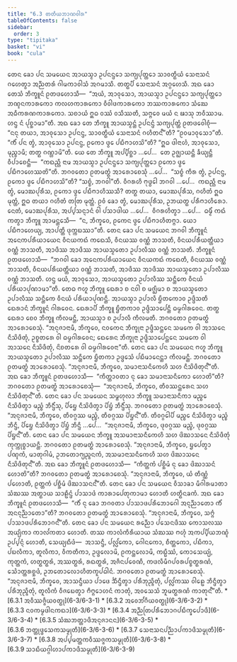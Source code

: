 ```yaml
---
title: "6.3 ᨲᨲᩥᨿᨽᩣᨱᩅᩤᩁ"
tableOfContents: false
sidebar:
  order: 3
type: "tipitaka"
basket: "vi"
book: "cula"
---
```



<DynamicBreadcrumb />

<Division number="319" book="cula">

<Paragraph number="1376" book="cula">
ᨲᩮᨶ ᨡᩮᩣ ᨸᨶ ᩈᨾᨿᩮᨶ ᩋᩣᨿᩈ᩠ᨾᩣ ᩏᨸᨶᨶ᩠ᨴᩮᩣ ᩈᨠ᩠ᨿᨸᩩᨲ᩠ᨲᩮᩣ ᩈᩣᩅᨲ᩠ᨳᩥᨿᩴ ᩈᩮᨶᩣᩈᨶᩴ ᨣᩉᩮᨲ᩠ᩅᩣ ᩋᨬ᩠ᨬᨲᩁᩴ ᨣᩤᨾᨠᩣᩅᩤᩈᩴ ᩋᨣᨾᩣᩈᩥ. ᨲᨲ᩠ᨳᨸᩥ ᩈᩮᨶᩣᩈᨶᩴ ᩋᨣ᩠ᨣᩉᩮᩈᩥ. ᩋᨳ ᨡᩮᩣ ᨲᩮᩈᩴ ᨽᩥᨠ᩠ᨡᩪᨶᩴ ᩑᨲᨴᩉᩮᩣᩈᩥ—  “ᩋᨿᩴ, ᩋᩣᩅᩩᩈᩮᩣ, ᩋᩣᨿᩈ᩠ᨾᩣ ᩏᨸᨶᨶ᩠ᨴᩮᩣ ᩈᨠ᩠ᨿᨸᩩᨲ᩠ᨲᩮᩣ ᨽᨱ᩠ᨯᨶᨠᩣᩁᨠᩮᩣ ᨠᩃᩉᨠᩣᩁᨠᩮᩣ ᩅᩥᩅᩤᨴᨠᩣᩁᨠᩮᩣ ᨽᩔᨠᩣᩁᨠᩮᩣ ᩈᩴᨥᩮ ᩋᨵᩥᨠᩁᨱᨠᩣᩁᨠᩮᩣ. ᩈᨧᩣᨿᩴ ᩍᨵ ᩅᩔᩴ ᩅᩈᩥᩔᨲᩥ, ᩈᨻ᩠ᨻᩮᩅ ᨾᨿᩴ ᨶ ᨹᩣᩈᩩ ᨽᩅᩥᩔᩣᨾ. ᩉᨶ᩠ᨴ ᨶᩴ ᨸᩩᨧ᩠ᨨᩣᨾᩣ”ᨲᩥ. ᩋᨳ ᨡᩮᩣ ᨲᩮ ᨽᩥᨠ᩠ᨡᩪ ᩋᩣᨿᩈ᩠ᨾᨶ᩠ᨲᩴ ᩏᨸᨶᨶ᩠ᨴᩴ ᩈᨠ᩠ᨿᨸᩩᨲ᩠ᨲᩴ ᩑᨲᨴᩅᩮᩤᨧᩩᩴ—  “ᨶᨶᩩ ᨲᨿᩣ, ᩋᩣᩅᩩᩈᩮᩣ ᩏᨸᨶᨶ᩠ᨴ, ᩈᩣᩅᨲ᩠ᨳᩥᨿᩴ ᩈᩮᨶᩣᩈᨶᩴ ᨣᩉᩥᨲᨶ᩺”ᨲᩥ? “ᩑᩅᨾᩣᩅᩩᩈᩮᩣ”ᨲᩥ. “ᨠᩥᩴ ᨸᨶ ᨲ᩠ᩅᩴ, ᩋᩣᩅᩩᩈᩮᩣ ᩏᨸᨶᨶ᩠ᨴ, ᩑᨠᩮᩣ ᨴ᩠ᩅᩮ ᨸᨭᩥᨻᩣᩉᩈᩦ”ᨲᩥ? “ᩍᨵ ᨴᩤᨶᩣᩉᩴ, ᩋᩣᩅᩩᩈᩮᩣ, ᨾᩩᨬ᩠ᨧᩣᨾᩥ; ᨲᨲ᩠ᨳ ᨣᨱ᩠ᩉᩣᨾᩦ”ᨲᩥ.


</Paragraph>

<Paragraph number="1377" book="cula">
ᨿᩮ ᨲᩮ ᨽᩥᨠ᩠ᨡᩪ ᩋᨸ᩠ᨸᩥᨧ᩠ᨨᩣ …ᨸᩮ…  ᨲᩮ ᩏᨩ᩠ᨫᩣᨿᨶ᩠ᨲᩥ ᨡᩥᨿ᩠ᨿᨶ᩠ᨲᩥ ᩅᩥᨸᩣᨧᩮᨶ᩠ᨲᩥ—  “ᨠᨳᨬ᩠ᩉᩥ ᨶᩣᨾ ᩋᩣᨿᩈ᩠ᨾᩣ ᩏᨸᨶᨶ᩠ᨴᩮᩣ ᩈᨠ᩠ᨿᨸᩩᨲ᩠ᨲᩮᩣ ᩑᨠᩮᩣ ᨴ᩠ᩅᩮ ᨸᨭᩥᨻᩣᩉᩮᩔᨲᩦ”ᨲᩥ. ᨽᨣᩅᨲᩮᩣ ᩑᨲᨾᨲ᩠ᨳᩴ ᩋᩣᩁᩮᩣᨧᩮᩈᩩᩴ …ᨸᩮ…  “ᩈᨧ᩠ᨧᩴ ᨠᩥᩁ ᨲ᩠ᩅᩴ, ᩏᨸᨶᨶ᩠ᨴ, ᩑᨠᩮᩣ ᨴ᩠ᩅᩮ ᨸᨭᩥᨻᩣᩉᩈᩦ”ᨲᩥ? “ᩈᨧ᩠ᨧᩴ, ᨽᨣᩅᩤ”ᨲᩥ. ᩅᩥᨣᩁᩉᩥ ᨻᩩᨴ᩠ᨵᩮᩤ ᨽᨣᩅᩤ …ᨸᩮ…  ᨠᨳᨬ᩠ᩉᩥ ᨶᩣᨾ ᨲ᩠ᩅᩴ, ᨾᩮᩣᨥᨸᩩᩁᩥᩈ, ᩑᨠᩮᩣ ᨴ᩠ᩅᩮ ᨸᨭᩥᨻᩣᩉᩥᩔᩈᩥ? ᨲᨲ᩠ᨳ ᨲᨿᩣ, ᨾᩮᩣᨥᨸᩩᩁᩥᩈ, ᨣᩉᩥᨲᩴ ᩍᨵ ᨾᩩᨲ᩠ᨲᩴ, ᩍᨵ ᨲᨿᩣ ᨣᩉᩥᨲᩴ ᨲᨲᩕ ᨾᩩᨲ᩠ᨲᩴ. ᩑᩅᩴ ᨡᩮᩣ ᨲ᩠ᩅᩴ, ᨾᩮᩣᨥᨸᩩᩁᩥᩈ, ᩏᨽᨿᨲ᩠ᨳ ᨸᩁᩥᨻᩣᩉᩥᩁᩮᩣ. ᨶᩮᨲᩴ, ᨾᩮᩣᨥᨸᩩᩁᩥᩈ, ᩋᨸ᩠ᨸᩈᨶ᩠ᨶᩣᨶᩴ ᩅᩤ ᨸᩈᩣᨴᩤᨿ …ᨸᩮ…  ᩅᩥᨣᩁᩉᩥᨲ᩠ᩅᩣ …ᨸᩮ…  ᨵᨾ᩠ᨾᩥᩴ ᨠᨳᩴ ᨠᨲ᩠ᩅᩣ ᨽᩥᨠ᩠ᨡᩪ ᩋᩣᨾᨶ᩠ᨲᩮᩈᩥ—  “ᨶ, ᨽᩥᨠ᩠ᨡᩅᩮ, ᩑᨠᩮᨶ ᨴ᩠ᩅᩮ ᨸᨭᩥᨻᩣᩉᩥᨲᨻ᩠ᨻᩣ. ᨿᩮᩣ ᨸᨭᩥᨻᩣᩉᩮᨿ᩠ᨿ, ᩋᩣᨸᨲ᩠ᨲᩥ ᨴᩩᨠ᩠ᨠᨭᩔᩣ”ᨲᩥ.


</Paragraph>

</Division>
<Division number="320" book="cula">

<Paragraph number="1378" book="cula">
ᨲᩮᨶ ᨡᩮᩣ ᨸᨶ ᩈᨾᨿᩮᨶ ᨽᨣᩅᩤ ᨽᩥᨠ᩠ᨡᩪᨶᩴ ᩋᨶᩮᨠᨸᩁᩥᨿᩣᨿᩮᨶ ᩅᩥᨶᨿᨠᨳᩴ ᨠᨳᩮᩈᩥ, ᩅᩥᨶᨿᩔ ᩅᨱ᩠ᨱᩴ ᨽᩣᩈᨲᩥ, ᩅᩥᨶᨿᨸᩁᩥᨿᨲ᩠ᨲᩥᨿᩣ ᩅᨱ᩠ᨱᩴ ᨽᩣᩈᨲᩥ, ᩋᩣᨴᩥᩔ ᩋᩣᨴᩥᩔ ᩋᩣᨿᩈ᩠ᨾᨲᩮᩣ ᩏᨸᩣᩃᩥᩔ ᩅᨱ᩠ᨱᩴ ᨽᩣᩈᨲᩥ. ᨽᩥᨠ᩠ᨡᩪᨶᩴ ᩑᨲᨴᩉᩮᩣᩈᩥ—  “ᨽᨣᩅᩤ ᨡᩮᩣ ᩋᨶᩮᨠᨸᩁᩥᨿᩣᨿᩮᨶ ᩅᩥᨶᨿᨠᨳᩴ ᨠᨳᩮᨲᩥ, ᩅᩥᨶᨿᩔ ᩅᨱ᩠ᨱᩴ ᨽᩣᩈᨲᩥ, ᩅᩥᨶᨿᨸᩁᩥᨿᨲ᩠ᨲᩥᨿᩣ ᩅᨱ᩠ᨱᩴ ᨽᩣᩈᨲᩥ, ᩋᩣᨴᩥᩔ ᩋᩣᨴᩥᩔ ᩋᩣᨿᩈ᩠ᨾᨲᩮᩣ ᩏᨸᩣᩃᩥᩔ ᩅᨱ᩠ᨱᩴ ᨽᩣᩈᨲᩥ. ᩉᨶ᩠ᨴ ᨾᨿᩴ, ᩋᩣᩅᩩᩈᩮᩣ, ᩋᩣᨿᩈ᩠ᨾᨲᩮᩣ ᩏᨸᩣᩃᩥᩔ ᩈᨶ᩠ᨲᩥᨠᩮ ᩅᩥᨶᨿᩴ ᨸᩁᩥᨿᩣᨸᩩᨱᩣᨾᩣ”ᨲᩥ. ᨲᩮᨵ ᨻᩉᩪ ᨽᩥᨠ᩠ᨡᩪ ᨳᩮᩁᩣ ᨧ ᨶᩅᩤ ᨧ ᨾᨩ᩠ᨫᩥᨾᩣ ᨧ ᩋᩣᨿᩈ᩠ᨾᨲᩮᩣ ᩏᨸᩣᩃᩥᩔ ᩈᨶ᩠ᨲᩥᨠᩮ ᩅᩥᨶᨿᩴ ᨸᩁᩥᨿᩣᨸᩩᨱᨶ᩠ᨲᩥ. ᩋᩣᨿᩈ᩠ᨾᩣ ᩏᨸᩣᩃᩥ ᨮᩥᨲᨠᩮᩣᩅ ᩏᨴ᩠ᨴᩥᩈᨲᩥ ᨳᩮᩁᩣᨶᩴ ᨽᩥᨠ᩠ᨡᩪᨶᩴ ᨣᩤᩁᩅᩮᨶ. ᨳᩮᩁᩣᨸᩥ ᨽᩥᨠ᩠ᨡᩪ ᨮᩥᨲᨠᩣᩅ ᩏᨴ᩠ᨴᩥᩈᩣᨸᩮᨶ᩠ᨲᩥ ᨵᨾ᩠ᨾᨣᩤᩁᩅᩮᨶ. ᨲᨲ᩠ᨳ ᨳᩮᩁᩣ ᨧᩮᩅ ᨽᩥᨠ᩠ᨡᩪ ᨠᩥᩃᨾᨶ᩠ᨲᩥ, ᩋᩣᨿᩈ᩠ᨾᩣ ᨧ ᩏᨸᩣᩃᩥ ᨠᩥᩃᨾᨲᩥ. ᨽᨣᩅᨲᩮᩣ ᩑᨲᨾᨲ᩠ᨳᩴ ᩋᩣᩁᩮᩣᨧᩮᩈᩩᩴ. “ᩋᨶᩩᨩᩣᨶᩣᨾᩥ, ᨽᩥᨠ᩠ᨡᩅᩮ, ᨶᩅᨠᩮᨶ ᨽᩥᨠ᩠ᨡᩩᨶᩣ ᩏᨴ᩠ᨴᩥᩈᨶ᩠ᨲᩮᨶ ᩈᨾᨠᩮ ᩅᩤ ᩋᩣᩈᨶᩮ ᨶᩥᩈᩦᨴᩥᨲᩩᩴ, ᩏᨧ᩠ᨧᨲᩁᩮ ᩅᩤ ᨵᨾ᩠ᨾᨣᩤᩁᩅᩮᨶ; ᨳᩮᩁᩮᨶ ᨽᩥᨠ᩠ᨡᩩᨶᩣ ᩏᨴ᩠ᨴᩥᩈᩣᨸᩮᨶ᩠ᨲᩮᨶ ᩈᨾᨠᩮ ᩅᩤ ᩋᩣᩈᨶᩮ ᨶᩥᩈᩦᨴᩥᨲᩩᩴ, ᨶᩦᨧᨲᩁᩮ ᩅᩤ ᨵᨾ᩠ᨾᨣᩤᩁᩅᩮᨶᩣ”ᨲᩥ.


</Paragraph>

<Paragraph number="1379" book="cula">
ᨲᩮᨶ ᨡᩮᩣ ᨸᨶ ᩈᨾᨿᩮᨶ ᨻᩉᩪ ᨽᩥᨠ᩠ᨡᩪ ᩋᩣᨿᩈ᩠ᨾᨲᩮᩣ ᩏᨸᩣᩃᩥᩔ ᩈᨶ᩠ᨲᩥᨠᩮ ᨮᩥᨲᨠᩣ ᩏᨴ᩠ᨴᩮᩈᩴ ᨸᨭᩥᨾᩣᨶᩮᨶ᩠ᨲᩣ ᨠᩥᩃᨾᨶ᩠ᨲᩥ. ᨽᨣᩅᨲᩮᩣ ᩑᨲᨾᨲ᩠ᨳᩴ ᩋᩣᩁᩮᩣᨧᩮᩈᩩᩴ. “ᩋᨶᩩᨩᩣᨶᩣᨾᩥ, ᨽᩥᨠ᩠ᨡᩅᩮ, ᩈᨾᩣᨶᩣᩈᨶᩥᨠᩮᩉᩥ ᩈᩉ ᨶᩥᩈᩦᨴᩥᨲᩩᨶ᩺”ᨲᩥ. ᩋᨳ ᨡᩮᩣ ᨽᩥᨠ᩠ᨡᩪᨶᩴ ᩑᨲᨴᩉᩮᩣᩈᩥ—  “ᨠᩥᨲ᩠ᨲᩣᩅᨲᩣ ᨶᩩ ᨡᩮᩣ ᩈᨾᩣᨶᩣᩈᨶᩥᨠᩮᩣ ᩉᩮᩣᨲᩦ”ᨲᩥ? ᨽᨣᩅᨲᩮᩣ ᩑᨲᨾᨲ᩠ᨳᩴ ᩋᩣᩁᩮᩣᨧᩮᩈᩩᩴ—  “ᩋᨶᩩᨩᩣᨶᩣᨾᩥ, ᨽᩥᨠ᩠ᨡᩅᩮ, ᨲᩥᩅᩔᨶ᩠ᨲᩁᩮᨶ ᩈᩉ ᨶᩥᩈᩦᨴᩥᨲᩩᨶ᩺”ᨲᩥ.


</Paragraph>

<Paragraph number="1380" book="cula">
ᨲᩮᨶ ᨡᩮᩣ ᨸᨶ ᩈᨾᨿᩮᨶ ᩈᨾ᩠ᨻᩉᩩᩃᩣ ᨽᩥᨠ᩠ᨡᩪ ᩈᨾᩣᨶᩣᩈᨶᩥᨠᩣ ᨾᨬ᩠ᨧᩮ ᨶᩥᩈᩦᨴᩥᨲ᩠ᩅᩣ ᨾᨬ᩠ᨧᩴ ᨽᩥᨶ᩠ᨴᩥᩴᩈᩩ, ᨸᩦᨮᩮ ᨶᩥᩈᩦᨴᩥᨲ᩠ᩅᩣ ᨸᩦᨮᩴ ᨽᩥᨶ᩠ᨴᩥᩴᩈᩩ. ᨽᨣᩅᨲᩮᩣ ᩑᨲᨾᨲ᩠ᨳᩴ ᩋᩣᩁᩮᩣᨧᩮᩈᩩᩴ. “ᩋᨶᩩᨩᩣᨶᩣᨾᩥ, ᨽᩥᨠ᩠ᨡᩅᩮ, ᨲᩥᩅᨣ᩠ᨣᩔ ᨾᨬ᩠ᨧᩴ, ᨲᩥᩅᨣ᩠ᨣᩔ ᨸᩦᨮᨶ᩺”ᨲᩥ. ᨲᩥᩅᨣ᩠ᨣᩮᩤᨸᩥ ᨾᨬ᩠ᨧᩮ ᨶᩥᩈᩦᨴᩥᨲ᩠ᩅᩣ ᨾᨬ᩠ᨧᩴ ᨽᩥᨶ᩠ᨴᩥ, ᨸᩦᨮᩮ ᨶᩥᩈᩦᨴᩥᨲ᩠ᩅᩣ ᨸᩦᨮᩴ ᨽᩥᨶ᩠ᨴᩥ …ᨸᩮ…  “ᩋᨶᩩᨩᩣᨶᩣᨾᩥ, ᨽᩥᨠ᩠ᨡᩅᩮ, ᨴᩩᩅᨣ᩠ᨣᩔ ᨾᨬ᩠ᨧᩴ, ᨴᩩᩅᨣ᩠ᨣᩔ ᨸᩦᨮᨶ᩺”ᨲᩥ.


</Paragraph>

<Paragraph number="1381" book="cula">
ᨲᩮᨶ ᨡᩮᩣ ᨸᨶ ᩈᨾᨿᩮᨶ ᨽᩥᨠ᩠ᨡᩪ ᩋᩈᨾᩣᨶᩣᩈᨶᩥᨠᩮᩉᩥ ᩈᩉ ᨴᩦᨥᩣᩈᨶᩮ ᨶᩥᩈᩦᨴᩥᨲᩩᩴ ᨠᩩᨠ᩠ᨠᩩᨧ᩠ᨧᩣᨿᨶ᩠ᨲᩥ. ᨽᨣᩅᨲᩮᩣ ᩑᨲᨾᨲ᩠ᨳᩴ ᩋᩣᩁᩮᩣᨧᩮᩈᩩᩴ. “ᩋᨶᩩᨩᩣᨶᩣᨾᩥ, ᨽᩥᨠ᩠ᨡᩅᩮ, ᨮᨸᩮᨲ᩠ᩅᩣ ᨸᨱ᩠ᨯᨠᩴ, ᨾᩣᨲᩩᨣᩤᨾᩴ, ᩏᨽᨲᩮᩣᨻ᩠ᨿᨬ᩠ᨩᨶᨠᩴ, ᩋᩈᨾᩣᨶᩣᩈᨶᩥᨠᩮᩉᩥ ᩈᩉ ᨴᩦᨥᩣᩈᨶᩮ ᨶᩥᩈᩦᨴᩥᨲᩩᨶ᩺”ᨲᩥ. ᩋᨳ ᨡᩮᩣ ᨽᩥᨠ᩠ᨡᩪᨶᩴ ᩑᨲᨴᩉᩮᩣᩈᩥ—  “ᨠᩥᨲ᩠ᨲᨠᩴ ᨸᨧ᩠ᨨᩥᨾᩴ ᨶᩩ ᨡᩮᩣ ᨴᩦᨥᩣᩈᨶᩴ ᩉᩮᩣᨲᩦ”ᨲᩥ? ᨽᨣᩅᨲᩮᩣ ᩑᨲᨾᨲ᩠ᨳᩴ ᩋᩣᩁᩮᩣᨧᩮᩈᩩᩴ. “ᩋᨶᩩᨩᩣᨶᩣᨾᩥ, ᨽᩥᨠ᩠ᨡᩅᩮ, ᨿᩴ ᨲᩥᨱ᩠ᨱᩴ ᨸᩉᩮᩣᨲᩥ, ᩑᨲ᩠ᨲᨠᩴ ᨸᨧ᩠ᨨᩥᨾᩴ ᨴᩦᨥᩣᩈᨶᨶ᩺”ᨲᩥ.


</Paragraph>

<Paragraph number="1382" book="cula">
ᨲᩮᨶ ᨡᩮᩣ ᨸᨶ ᩈᨾᨿᩮᨶ ᩅᩥᩈᩣᨡᩣ ᨾᩥᨣᩤᩁᨾᩣᨲᩣ ᩈᩴᨥᩔ ᩋᨲ᩠ᨳᩣᨿ ᩈᩣᩊᩥᨶ᩠ᨴᩴ ᨸᩣᩈᩣᨴᩴ ᨠᩣᩁᩣᨸᩮᨲᩩᨠᩣᨾᩣ ᩉᩮᩣᨲᩥ ᩉᨲ᩠ᨳᩥᨶᨡᨠᩴ. ᩋᨳ ᨡᩮᩣ ᨽᩥᨠ᩠ᨡᩪᨶᩴ ᩑᨲᨴᩉᩮᩣᩈᩥ—  “ᨠᩥᩴ ᨶᩩ ᨡᩮᩣ ᨽᨣᩅᨲᩣ ᨸᩣᩈᩣᨴᨸᩁᩥᨽᩮᩣᨣᩮᩤ ᩋᨶᩩᨬ᩠ᨬᩣᨲᩮᩣ ᨠᩥᩴ ᩋᨶᨶᩩᨬ᩠ᨬᩣᨲᩮᩣ”ᨲᩥ? ᨽᨣᩅᨲᩮᩣ ᩑᨲᨾᨲ᩠ᨳᩴ ᩋᩣᩁᩮᩣᨧᩮᩈᩩᩴ. “ᩋᨶᩩᨩᩣᨶᩣᨾᩥ, ᨽᩥᨠ᩠ᨡᩅᩮ, ᩈᨻ᩠ᨻᩴ ᨸᩣᩈᩣᨴᨸᩁᩥᨽᩮᩣᨣᨶ᩺”ᨲᩥ.


</Paragraph>

<Paragraph number="1383" book="cula">
ᨲᩮᨶ ᨡᩮᩣ ᨸᨶ ᩈᨾᨿᩮᨶ ᩁᨬ᩠ᨬᩮᩣ ᨸᩈᩮᨶᨴᩥᩔ ᨠᩮᩣᩈᩃᩔ ᩋᨿ᩠ᨿᩥᨠᩣ ᨠᩣᩃᩘᨠᨲᩣ ᩉᩮᩣᨲᩥ. ᨲᩔ ᨠᩣᩃᩴᨠᩥᩁᩥᨿᩣᨿ ᩈᩴᨥᩔ ᨻᩉᩩᩴ ᩋᨠᨸ᩠ᨸᩥᨿᨽᨱ᩠ᨯᩴ ᩏᨸ᩠ᨸᨶ᩠ᨶᩴ ᩉᩮᩣᨲᩥ, ᩈᩮᨿ᩠ᨿᨳᩥᨴᩴ—  ᩋᩣᩈᨶ᩠ᨴᩥ, ᨸᩃᩖᩘᨠᩮᩣ, ᨣᩮᩤᨶᨠᩮᩣ, ᨧᩥᨲ᩠ᨲᨠᩮᩣ, ᨸᨭᩥᨠᩣ, ᨸᨭᩃᩥᨠᩣ, ᨲᩪᩃᩥᨠᩣ, ᩅᩥᨠᨲᩥᨠᩣ, ᩏᨴ᩠ᨴᩃᩮᩣᨾᩦ, ᩑᨠᨶ᩠ᨲᩃᩮᩣᨾᩦ, ᨠᨭ᩠ᨭᩥᩔᩴ, ᨠᩮᩣᩈᩮᨿ᩠ᨿᩴ, ᨠᩩᨲ᩠ᨲᨠᩴ, ᩉᨲ᩠ᨳᨲ᩠ᨳᩁᩴ, ᩋᩔᨲ᩠ᨳᩁᩴ, ᩁᨳᨲ᩠ᨳᩁᩴ, ᩋᨩᩥᨶᨸᩅᩮᨱᩥ, ᨠᨴᩃᩥᨾᩥᨣᨸᩅᩁᨸᨧ᩠ᨧᨲ᩠ᨳᩁᨱᩴ, ᩈᩮᩫᩣᨲ᩠ᨲᩁᨧ᩠ᨨᨴᩴ, ᩏᨽᨲᩮᩣᩃᩮᩣᩉᩥᨲᨠᩪᨸᨵᩤᨶᩴ. ᨽᨣᩅᨲᩮᩣ ᩑᨲᨾᨲ᩠ᨳᩴ ᩋᩣᩁᩮᩣᨧᩮᩈᩩᩴ. “ᩋᨶᩩᨩᩣᨶᩣᨾᩥ, ᨽᩥᨠ᩠ᨡᩅᩮ, ᩋᩣᩈᨶ᩠ᨴᩥᨿᩣ ᨸᩣᨴᩮ ᨨᩥᨶ᩠ᨴᩥᨲ᩠ᩅᩣ ᨸᩁᩥᨽᩩᨬ᩠ᨩᩥᨲᩩᩴ, ᨸᩃᩖᩘᨠᩔ ᩅᩤᩊᩮ ᨽᩥᨶ᩠ᨴᩥᨲ᩠ᩅᩣ ᨸᩁᩥᨽᩩᨬ᩠ᨩᩥᨲᩩᩴ, ᨲᩪᩃᩥᨠᩴ ᩅᩥᨩᨭᩮᨲ᩠ᩅᩣ ᨻᩥᨻ᩠ᨻᩮᩣᩉᨶᩴ ᨠᩣᨲᩩᩴ, ᩋᩅᩈᩮᩈᩴ ᨽᩪᨾᨲ᩠ᨳᩁᨱᩴ ᨠᩣᨲᩩᨶ᩺”ᨲᩥ.

</Paragraph>
</Division>

<TableOfContents book="cula" section="6.3">
* [6.3.1 ᩋᩅᩥᩔᨩ᩠ᨩᩥᨿᩅᨲ᩠ᨳᩩ](6-3/6-3-1)
* [6.3.2 ᩋᩅᩮᨽᩘᨣᩥᨿᩅᨲ᩠ᨳᩩ](6-3/6-3-2)
* [6.3.3 ᨶᩅᨠᨾ᩠ᨾᨴᩤᨶᨠᨳᩣ](6-3/6-3-3)
* [6.3.4 ᩋᨬ᩠ᨬᨲᩕᨸᩁᩥᨽᩮᩣᨣᨸᨭᩥᨠ᩠ᨡᩮᨸᩣᨴᩥ](6-3/6-3-4)
* [6.3.5 ᩈᩴᨥᨽᨲ᩠ᨲᩣᨴᩥᩋᨶᩩᨩᩣᨶᨶ](6-3/6-3-5)
* [6.3.6 ᨽᨲ᩠ᨲᩩᨴ᩠ᨴᩮᩈᨠᩈᨾ᩠ᨾᩩᨲᩥ](6-3/6-3-6)
* [6.3.7 ᩈᩮᨶᩣᩈᨶᨸᨬ᩠ᨬᩣᨸᨠᩣᨴᩥᩈᨾ᩠ᨾᩩᨲᩥ](6-3/6-3-7)
* [6.3.8 ᩋᨸ᩠ᨸᨾᨲ᩠ᨲᨠᩅᩥᩔᨩ᩠ᨩᨠᩈᨾ᩠ᨾᩩᨲᩥ](6-3/6-3-8)
* [6.3.9 ᩈᩣᨭᩥᨿᨣ᩠ᨣᩤᩉᩣᨸᨠᩣᨴᩥᩈᨾ᩠ᨾᩩᨲᩥ](6-3/6-3-9)
</TableOfContents>